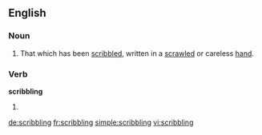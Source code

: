 ==English==

===Noun===
{{en-noun}}

# That which has been [[scribble]]d, written in a [[scrawled]] or careless [[hand]].

===Verb===
'''scribbling'''

# {{present participle of|scribble}}

[[de:scribbling]]
[[fr:scribbling]]
[[simple:scribbling]]
[[vi:scribbling]]